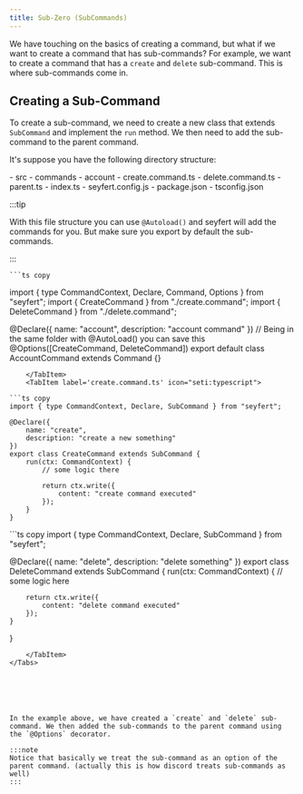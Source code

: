 ```yaml
---
title: Sub-Zero (SubCommands)
---
```



We have touching on the basics of creating a command, but what if we want to create a command that has sub-commands? For example, we want to create a command that has a `create` and `delete` sub-command. This is where sub-commands come in.

## Creating a Sub-Command

To create a sub-command, we need to create a new class that extends `SubCommand` and implement the `run` method. We then need to add the sub-command to the parent command.

It's suppose you have the following directory structure:

<FileTree>
- src
 - commands
	- account
	 	- create.command.ts
	 	- delete.command.ts
	 	- parent.ts
 - index.ts
- seyfert.config.js
- package.json
- tsconfig.json
</FileTree>

<Tabs>
	<TabItem label='parent.ts' icon="seti:typescript">

:::tip

With this file structure you can use `@Autoload()` and seyfert will add the commands for you.
But make sure you export by default the sub-commands.

:::


	```ts copy
import { type CommandContext, Declare, Command, Options } from "seyfert";
import { CreateCommand } from "./create.command";
import { DeleteCommand } from "./delete.command";

@Declare({
		name: "account",
		description: "account command"
})
// Being in the same folder with @AutoLoad() you can save this
@Options([CreateCommand, DeleteCommand])
export default class AccountCommand extends Command {}

```
	</TabItem>
	<TabItem label='create.command.ts' icon="seti:typescript">
	
```ts copy
import { type CommandContext, Declare, SubCommand } from "seyfert";

@Declare({
	name: "create",
	description: "create a new something"
})
export class CreateCommand extends SubCommand {
	run(ctx: CommandContext) {
		// some logic there

		return ctx.write({
			content: "create command executed"
		});
	}
}
```
</TabItem>
<TabItem label='delete.command.ts' icon="seti:typescript">
```ts copy
import { type CommandContext, Declare, SubCommand } from "seyfert";

@Declare({
	name: "delete",
	description: "delete something"
})
export class DeleteCommand extends SubCommand {
	run(ctx: CommandContext) {
		// some logic here

		return ctx.write({
			content: "delete command executed"
		});
	}
}
```
	</TabItem>
</Tabs>






In the example above, we have created a `create` and `delete` sub-command. We then added the sub-commands to the parent command using the `@Options` decorator.

:::note
Notice that basically we treat the sub-command as an option of the parent command. (actually this is how discord treats sub-commands as well)
:::
